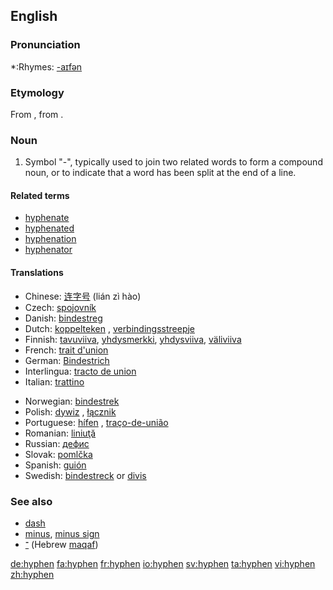 {{wikipedia}}
==English==

{{Punctuation marks}}

===Pronunciation===
*:Rhymes: [[Rhymes:English:-aɪfən|-aɪfən]]

===Etymology===
From {{LL.}}, from {{Gr.}}.

===Noun===
{{wikipedia}}
{{en-noun}}

# Symbol "-", typically used to join two related words to form a compound noun, or to indicate that a word has been split at the end of a line.

====Related terms====
*[[hyphenate]]
*[[hyphenated]]
*[[hyphenation]]
*[[hyphenator]]

====Translations====
{{trans-top|symbol used to join words or to indicate a word has been split}}
*Chinese: [[连字号]] (lián zì hào)
*Czech: [[spojovník]] {{m}}
*Danish: [[bindestreg]]
*Dutch: [[koppelteken]] {{n}}, [[verbindingsstreepje]] {{n}}
*Finnish: [[tavuviiva]], [[yhdysmerkki]], [[yhdysviiva]], [[väliviiva]]
*French: [[trait d'union]] {{m}}
*German: [[Bindestrich]] {{m}}
*Interlingua: [[tracto de union]]
*Italian: [[trattino]] {{m}}
{{trans-mid}}
*Norwegian: [[bindestrek]] {{m}}
*Polish: [[dywiz]] {{m}}, [[łącznik]] {{m}}
*Portuguese: [[hífen]] {{m}}, [[traço-de-união]] {{m}}
*Romanian: [[liniuţă]] {{f}}
*Russian: [[дефис]] {{m}}
*Slovak: [[pomlčka]] {{f}}
*Spanish: [[guión]] {{m}}
*Swedish: [[bindestreck]] or [[divis]]
{{trans-bottom}}

===See also===
*[[dash]]
*[[minus]], [[minus sign]]
*[[־]] (Hebrew [[maqaf]])

[[de:hyphen]]
[[fa:hyphen]]
[[fr:hyphen]]
[[io:hyphen]]
[[sv:hyphen]]
[[ta:hyphen]]
[[vi:hyphen]]
[[zh:hyphen]]